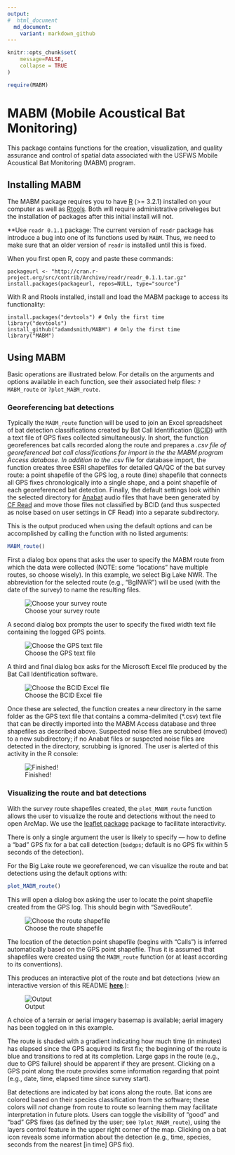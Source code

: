 ```yaml
---
output:
#  html_document
  md_document:
    variant: markdown_github
---
```


```r
knitr::opts_chunk$set(
    message=FALSE,
    collapse = TRUE
)

require(MABM)
```

# MABM (Mobile Acoustical Bat Monitoring)

This package contains functions for the creation, visualization, and quality assurance and control of spatial data associated with the USFWS Mobile Acoustical Bat Monitoring (MABM) program.

## Installing MABM

The MABM package requires you to have [R](https://www.r-project.org/) (>= 3.2.1) installed on your computer as well as [Rtools](https://cran.r-project.org/bin/windows/Rtools/).  Both will require administrative priveleges but the installation of packages after this initial install will not.

**Use `readr 0.1.1` package:  The current version of `readr` package has introduce a bug into one of its functions used by `MABM`.  Thus, we need to make sure that an older version of `readr` is installed until this is fixed.

When you first open R, copy and paste these commands:
```
packageurl <- "http://cran.r-project.org/src/contrib/Archive/readr/readr_0.1.1.tar.gz"
install.packages(packageurl, repos=NULL, type="source")
```

With R and Rtools installed, install and load the MABM package to access its functionality:

```
install.packages("devtools") # Only the first time
library("devtools")
install_github("adamdsmith/MABM") # Only the first time
library("MABM")
```

## Using MABM

Basic operations are illustrated below.  For details on the arguments and options available in each function, see their associated help files: `?MABM_route` or `?plot_MABM_route`.

### Georeferencing bat detections

Typically the `MABM_route` function will be used to join an Excel spreadsheet of bat detection classifications created by Bat Call Identification ([BCID](http://www.batcallid.com)) with a text file of GPS fixes collected simultaneously.  In short, the function georeferences bat calls recorded along the route and prepares a *.csv file of georeferenced bat call classifications for import in the the MABM program Access database.  In addition to the *.csv file for database import, the function creates three ESRI shapefiles for detailed QA/QC of the bat survey route: a point shapefile of the GPS log, a route (line) shapefile that connects all GPS fixes chronologically into a single shape, and a point shapefile of each georeferenced bat detection. Finally, the default settings look within the selected directory for [Anabat](http://www.titley-scientific.com/us/index.php/anabat-bat-detector) audio files that have been generated by [CF Read](http://www.titley-scientific.com/us/index.php/software_firmware) and move those files not classified by BCID (and thus suspected as noise based on user settings in CF Read) into a separate subdirectory.

This is the output produced when using the default options and can be accomplished by calling the function with no listed arguments:

```r
MABM_route()
```

First a dialog box opens that asks the user to specify the MABM route from which the data were collected (NOTE: some "locations" have multiple routes, so choose wisely).  In this example, we select Big Lake NWR.  The abbreviation for the selected route (e.g., "BglNWR") will be used (with the date of the survey) to name the resulting files.

![Choose your survey route](./README-figs/choose_route.png)  

A second dialog box prompts the user to specify the fixed width text file containing the logged GPS points.

![Choose the GPS text file](./README-figs/choose_GPS.png)  

A third and final dialog box asks for the Microsoft Excel file produced by the Bat Call Identification software.

![Choose the BCID Excel file](./README-figs/choose_BCID.png)  

Once these are selected, the function creates a new directory in the same folder as the GPS text file that contains a comma-delimited (*.csv) text file that can be directly imported into the MABM Access database and three shapefiles as described above.  Suspected noise files are scrubbed (moved) to a new subdirectory; if no Anabat files or suspected noise files are detected in the directory, scrubbing is ignored.  The user is alerted of this activity in the R console:

![Finished!](./README-figs/all_done.png)  

### Visualizing the route and bat detections

With the survey route shapefiles created, the `plot_MABM_route` function allows the user to visualize the route and detections without the need to open ArcMap.  We use the [leaflet package](http://rstudio.github.io/leaflet) package to facilitate interactivity.

There is only a single argument the user is likely to specify --- how to define a "bad" GPS fix for a bat call detection (`badgps`; default is no GPS fix within 5 seconds of the detection).

For the Big Lake route we georeferenced, we can visualize the route and bat detections using the default options with: 

```r
plot_MABM_route()
```

This will open a dialog box asking the user to locate the point shapefile created from the GPS log.  This should begin with "SavedRoute".

![Choose the route shapefile](./README-figs/choose_shapefile.png) 

The location of the detection point shapefile (begins with "Calls") is inferred automatically based on the GPS point shapefile.  Thus it is assumed that shapefiles were created using the `MABM_route` function (or at least according to its conventions).

This produces an interactive plot of the route and bat detections (view an interactive version of this README **[here](http://rpubs.com/adamsmith_fws/MABM_readme)**.):

![Output](./README-figs/plot_output.png) 

A choice of a terrain or aerial imagery basemap is available; aerial imagery has been toggled on in this example.

The route is shaded with a gradient indicating how much time (in minutes) has elapsed since the GPS acquired its first fix; the beginning of the route is blue and transitions to red at its completion.  Large gaps in the route (e.g., due to GPS failure) should be apparent if they are present.  Clicking on a GPS point along the route provides some information regarding that point (e.g., date, time, elapsed time since survey start).

Bat detections are indicated by bat icons along the route.  Bat icons are colored based on their species classification from the software; these colors will *not* change from route to route so learning them may facilitate interpretation in future plots. Users can toggle the visibility of "good" and "bad" GPS fixes (as defined by the user; see `?plot_MABM_route`), using the layers control feature in the upper right corner of the map.  Clicking on a bat icon reveals some information about the detection (e.g., time, species, seconds from the nearest [in time] GPS fix).
